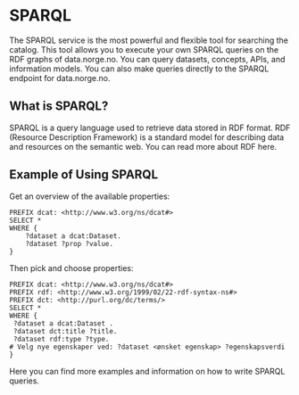 # SPARQL

The SPARQL service is the most powerful and flexible tool for searching the catalog. This tool allows you to execute your own SPARQL queries on the RDF graphs of data.norge.no. You can query datasets, concepts, APIs, and information models. You can also make queries directly to the SPARQL endpoint for data.norge.no.

## What is SPARQL?

SPARQL is a query language used to retrieve data stored in RDF format. RDF (Resource Description Framework) is a standard model for describing data and resources on the semantic web. You can read more about RDF here.

## Example of Using SPARQL

Get an overview of the available properties:

```sparql
PREFIX dcat: <http://www.w3.org/ns/dcat#>
SELECT *
WHERE {
	?dataset a dcat:Dataset.
    ?dataset ?prop ?value.
}
```

Then pick and choose properties:

```sparql
PREFIX dcat: <http://www.w3.org/ns/dcat#>
PREFIX rdf: <http://www.w3.org/1999/02/22-rdf-syntax-ns#>
PREFIX dct: <http://purl.org/dc/terms/>
SELECT *
WHERE {
 ?dataset a dcat:Dataset .
 ?dataset dct:title ?title.
 ?dataset rdf:type ?type.
# Velg nye egenskaper ved: ?dataset <ønsket egenskap> ?egenskapsverdi
}
```

Here you can find more examples and information on how to write SPARQL queries.